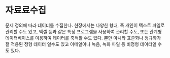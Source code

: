 # 자료료수집 {#sec-collect}

문제 정의에 따라 데이터를 수집한다. 현장에서는 다양한 형태, 즉 개인이 텍스트 파일로 관리할 수도 있고, 엑셀 등과 같은 특정 프로그램을 사용하여 관리할 수도, 또는 관계형 데이터베이스를 이용하여 데이터를 축적할 수도 있다. 뿐만 아니라 표준화나 정규화가 잘 적용된 정형 데이터 일수도 있고 이메일이나 녹음, 녹화 파일 등 비정형 데이터일 수도 있다.